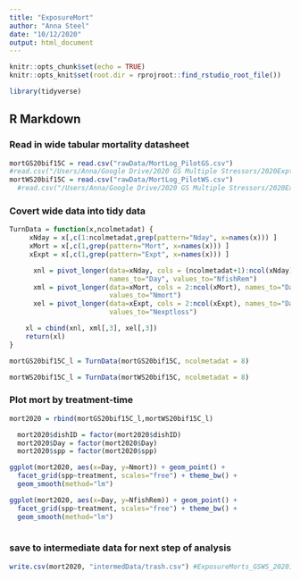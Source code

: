 ```yaml
---
title: "ExposureMort"
author: "Anna Steel"
date: "10/12/2020"
output: html_document
---
```


```r
knitr::opts_chunk$set(echo = TRUE)
knitr::opts_knit$set(root.dir = rprojroot::find_rstudio_root_file())

library(tidyverse)

```

## R Markdown

### Read in wide tabular mortality datasheet 
```r
mortGS20bif15C = read.csv("rawData/MortLog_PilotGS.csv")
#read.csv("/Users/Anna/Google Drive/2020 GS Multiple Stressors/2020Expts/Expt Docs - Range Test 2020 GS/MortLog_PilotGS.csv")
mortWS20bif15C = read.csv("rawData/MortLog_PilotWS.csv")
  #read.csv("/Users/Anna/Google Drive/2020 GS Multiple Stressors/2020Expts/Expt Docs - Range Test 2020 WS/MortLog_PilotWS.csv")

```

### Covert wide data into tidy data
```r

TurnData = function(x,ncolmetadat) { 
     xNday = x[,c(1:ncolmetadat,grep(pattern="Nday", x=names(x))) ]
     xMort = x[,c(1,grep(pattern="Mort", x=names(x))) ]
     xExpt = x[,c(1,grep(pattern="Expt", x=names(x))) ]

      xnl = pivot_longer(data=xNday, cols = (ncolmetadat+1):ncol(xNday),
                         names_to="Day", values_to="NfishRem")
      xml = pivot_longer(data=xMort, cols = 2:ncol(xMort), names_to="Day",
                         values_to="Nmort")
      xel = pivot_longer(data=xExpt, cols = 2:ncol(xExpt), names_to="Day",
                         values_to="Nexptloss")

    xl = cbind(xnl, xml[,3], xel[,3])
    return(xl)
}

mortGS20bif15C_l = TurnData(mortGS20bif15C, ncolmetadat = 8)

mortWS20bif15C_l = TurnData(mortWS20bif15C, ncolmetadat = 8)

```

### Plot mort by treatment-time
```r

mort2020 = rbind(mortGS20bif15C_l,mortWS20bif15C_l)

  mort2020$dishID = factor(mort2020$dishID)
  mort2020$Day = factor(mort2020$Day)
  mort2020$spp = factor(mort2020$spp)

ggplot(mort2020, aes(x=Day, y=Nmort)) + geom_point() + 
  facet_grid(spp~treatment, scales="free") + theme_bw() + 
  geom_smooth(method="lm")

ggplot(mort2020, aes(x=Day, y=NfishRem)) + geom_point() + 
  facet_grid(spp~treatment, scales="free") + theme_bw() + 
  geom_smooth(method="lm")
       
```

### save to intermediate data for next step of analysis
```r
write.csv(mort2020, "intermedData/trash.csv") #ExposureMorts_GSWS_20201012.csv", row.names=F)
```